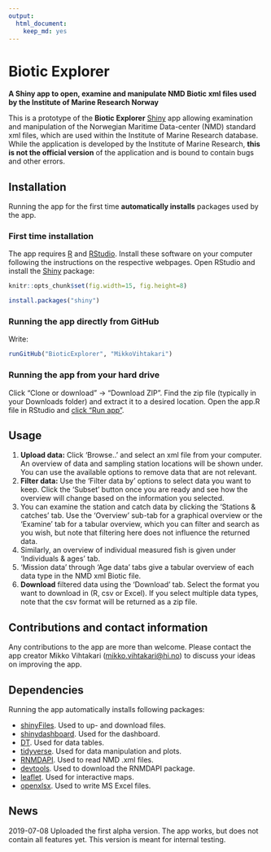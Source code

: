 ```yaml
---
output: 
  html_document: 
    keep_md: yes
---
```

# Biotic Explorer 
**A Shiny app to open, examine and manipulate NMD Biotic xml files used by the Institute of Marine Research Norway**

This is a prototype of the **Biotic Explorer** [Shiny](https://shiny.rstudio.com/) app allowing examination and manipulation of the Norwegian Maritime Data-center (NMD) standard xml files, which are used within the Institute of Marine Research database. While the application is developed by the Institute of Marine Research, **this is not the official version** of the application and is bound to contain bugs and other errors. 

## Installation

Running the app for the first time **automatically installs** packages used by the app.

### First time installation

The app requires [R](https://www.r-project.org/) and [RStudio](https://www.rstudio.com/). Install these software on your computer following the instructions on the respective webpages. Open RStudio and install the [Shiny](https://shiny.rstudio.com/) package:

```r
knitr::opts_chunk$set(fig.width=15, fig.height=8)
```

```r
install.packages("shiny")
```

### Running the app directly from GitHub

Write:

```r
runGitHub("BioticExplorer", "MikkoVihtakari")
```

### Running the app from your hard drive

Click "Clone or download" -> "Download ZIP". Find the zip file (typically in your Downloads folder) and extract it to a desired location. Open the app.R file in RStudio and [click "Run app"](https://shiny.rstudio.com/tutorial/written-tutorial/lesson1/).

## Usage

1. **Upload data:** Click 'Browse..' and select an xml file from your computer. An overview of data and sampling station locations will be shown under. You can use the available options to remove data that are not relevant.
2. **Filter data:** Use the 'Filter data by' options to select data you want to keep. Click the 'Subset' button once you are ready and see how the overview will change based on the information you selected.
3. You can examine the station and catch data by clicking the 'Stations & catches' tab. Use the 'Overview' sub-tab for a graphical overview or the 'Examine' tab for a tabular overview, which you can filter and search as you wish, but note that filtering here does not influence the returned data.
4. Similarly, an overview of individual measured fish is given under 'Individuals & ages' tab.
5. 'Mission data' through 'Age data' tabs give a tabular overview of each data type in the NMD xml Biotic file.
6. **Download** filtered data using the 'Download' tab. Select the format you want to download in (R, csv or Excel). If you select multiple data types, note that the csv format will be returned as a zip file.

## Contributions and contact information

Any contributions to the app are more than welcome. Please contact the app creator Mikko Vihtakari (<mikko.vihtakari@hi.no>) to discuss your ideas on improving the app.

## Dependencies

Running the app automatically installs following packages:

- [shinyFiles](https://cran.r-project.org/web/packages/shinyFiles/index.html). Used to up- and download files.  
- [shinydashboard](https://cran.r-project.org/web/packages/shinydashboard/index.html). Used for the dashboard.
- [DT](https://cran.r-project.org/web/packages/DT/index.html). Used for data tables.
- [tidyverse](https://cran.r-project.org/web/packages/tidyverse/index.html). Used for data manipulation and plots.
- [RNMDAPI](https://github.com/REDUS-IMR/RNMDAPI). Used to read NMD .xml files.
- [devtools](https://cran.r-project.org/web/packages/devtools/index.html). Used to download the RNMDAPI package.
- [leaflet](https://cran.r-project.org/web/packages/leaflet/index.html). Used for interactive maps.
- [openxlsx](https://cran.r-project.org/web/packages/openxlsx/index.html). Used to write MS Excel files. 

## News

2019-07-08 Uploaded the first alpha version. The app works, but does not contain all features yet. This version is meant for internal testing. 

